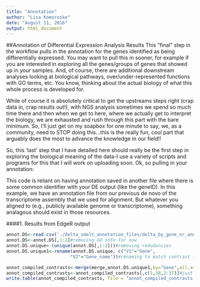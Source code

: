 ```yaml
---
title: "Annotation"
author: "Lisa Komoroske"
date: "August 11, 2016"
output: html_document
---
```

##Annotation of Differential Expression Analysis Results
This "final" step in the workflow pulls in the annotation for the genes identified as being differentially expressed. You may want to pull this in sooner, for example if you are interested in exploring all the genes/groups of genes that showed up in your samples. And, of course, there are additional downstream analyses looking at biological pathways, over/under-represented functions with GO terms, etc. You know, thinking about the actual biology of what this whole process is developed for. 

While of course it is absolutely critical to get the upstreams steps right (crap data in, crap results out!), with NGS analysis sometimes we spend so much time there and then when we get to here, where we actually get to interpret the biology, we are exhausted and rush through this part with the bare minimum. So, I'll just get on my soapbox for one minute to say, we, as a community, need to STOP doing this...this is the really fun, cool part that arguably does the most to advance the knowledge in our field!!

So, this 'last' step that I have detailed here should really be the first step in exploring the biological meaning of the data-I use a variety of scripts and programs for this that I will work on uploading soon. Ok, so pulling in your annotation:

This code is reliant on having annotation saved in another file where there is some common identifier with your DE output (like the geneID). In this example, we have an annotation file from our previous de novo of the transcriptome assembly that we used for alignment. But whatever you aligned to (e.g., publicly available genome or transcriptome), something analagous should exist in those resources.

####1. Results from EdgeR output

```r
annot.DS<-read.csv('./delta_smelt_annotation_files/delta_by_gene_nr_annot_GO.csv', header = FALSE)
annot.DS<-annot.DS[,1:2]#removing GO info for now
annot.DS.unique<-(unique(annot.DS[,1:2]))#removing redudancies
annot.DS.unique1<-rename(annot.DS.unique, c("V1"="Gene", 
                        "V2"="Gene_name"))#renaming to match contrast files

annot_compiled_contrasts<-merge(merge,annot.DS.unique1,by="Gene",all.x=TRUE)#merging with annotation but keeping data even for those without annotation
annot_compiled_contrasts<-annot_compiled_contrasts[,c(1,38,2:37)]#just rearranging columns
write.table(annot_compiled_contrasts, file = "annot_compiled_contrasts.txt", sep = "\t", quote = F, row.names = F)
```
